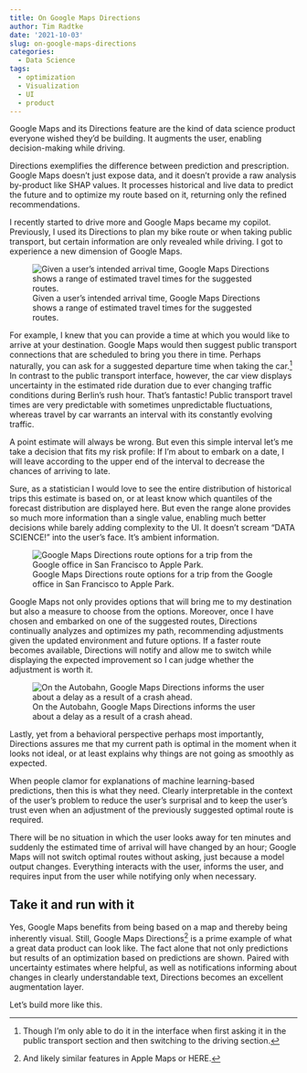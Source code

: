 ```yaml
---
title: On Google Maps Directions
author: Tim Radtke
date: '2021-10-03'
slug: on-google-maps-directions
categories:
  - Data Science
tags:
  - optimization
  - Visualization
  - UI
  - product
---
```


Google Maps and its Directions feature are the kind of data science product everyone wished they'd be building. It augments the user, enabling decision-making while driving.

Directions exemplifies the difference between prediction and prescription. Google Maps doesn’t just expose data, and it doesn't provide a raw analysis by-product like SHAP values. It processes historical and live data to predict the future and to optimize my route based on it, returning only the refined recommendations.

I recently started to drive more and Google Maps became my copilot. Previously, I used its Directions to plan my bike route or when taking public transport, but certain information are only revealed while driving. I got to experience a new dimension of Google Maps.

![Given a user's intended arrival time, Google Maps Directions shows a range of estimated travel times for the suggested routes.](/post/google_maps_eta_range.png)

For example, I knew that you can provide a time at which you would like to arrive at your destination. Google Maps would then suggest public transport connections that are scheduled to bring you there in time. Perhaps naturally, you can ask for a suggested departure time when taking the car.^[Though I’m only able to do it in the interface when first asking it in the public transport section and then switching to the driving section.] In contrast to the public transport interface, however, the car view displays uncertainty in the estimated ride duration due to ever changing traffic conditions during Berlin’s rush hour. That's fantastic! Public transport travel times are very predictable with sometimes unpredictable fluctuations, whereas travel by car warrants an interval with its constantly evolving traffic.

A point estimate will always be wrong. But even this simple interval let’s me take a decision that fits my risk profile: If I’m about to embark on a date, I will leave according to the upper end of the interval to decrease the chances of arriving to late.

Sure, as a statistician I would love to see the entire distribution of historical trips this estimate is based on, or at least know which quantiles of the forecast distribution are displayed here. But even the range alone provides so much more information than a single value, enabling much better decisions while barely adding complexity to the UI. It doesn't scream "DATA SCIENCE!" into the user's face. It's ambient information.

![Google Maps Directions route options for a trip from the Google office in San Francisco to Apple Park.](/post/google_maps_california.png)

Google Maps not only provides options that will bring me to my destination but also a measure to choose from the options. Moreover, once I have chosen and embarked on one of the suggested routes, Directions continually analyzes and optimizes my path, recommending adjustments given the updated environment and future options. If a faster route becomes available, Directions will notify and allow me to switch while displaying the expected improvement so I can judge whether the adjustment is worth it.

![On the Autobahn, Google Maps Directions informs the user about a delay as a result of a crash ahead. ](/post/google_maps_autobahn_crash.png)

Lastly, yet from a behavioral perspective perhaps most importantly, Directions assures me that my current path is optimal in the moment when it looks not ideal, or at least explains why things are not going as smoothly as expected.

When people clamor for explanations of machine learning-based predictions, then this is what they need. Clearly interpretable in the context of the user's problem to reduce the user's surprisal and to keep the user's trust even when an adjustment of the previously suggested optimal route is required.

There will be no situation in which the user looks away for ten minutes and suddenly the estimated time of arrival will have changed by an hour; Google Maps will not switch optimal routes without asking, just because a model output changes. Everything interacts with the user, informs the user, and requires input from the user while notifying only when necessary. 

## Take it and run with it

Yes, Google Maps benefits from being based on a map and thereby being inherently visual. Still, Google Maps Directions^[And likely similar features in Apple Maps or HERE.] is a prime example of what a great data product can look like. The fact alone that not only predictions but results of an optimization based on predictions are shown. Paired with uncertainty estimates where helpful, as well as notifications informing about changes in clearly understandable text, Directions becomes an excellent augmentation layer.

Let's build more like this.
